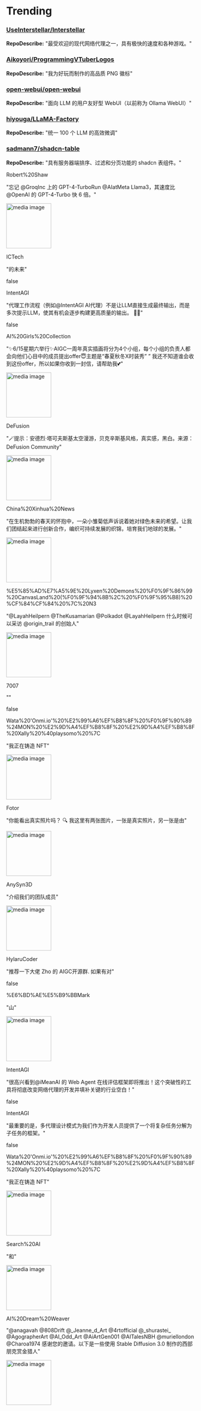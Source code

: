 
# Trending

### [UseInterstellar/Interstellar](https://github.com/UseInterstellar/Interstellar)
**RepoDescribe:** "最受欢迎的现代网络代理之一，具有极快的速度和各种游戏。"
  

### [Aikoyori/ProgrammingVTuberLogos](https://github.com/Aikoyori/ProgrammingVTuberLogos)
**RepoDescribe:** "我为好玩而制作的高品质 PNG 徽标"
  

### [open-webui/open-webui](https://github.com/open-webui/open-webui)
**RepoDescribe:** "面向 LLM 的用户友好型 WebUI（以前称为 Ollama WebUI）"
  

### [hiyouga/LLaMA-Factory](https://github.com/hiyouga/LLaMA-Factory)
**RepoDescribe:** "统一 100 个 LLM 的高效微调"
  

### [sadmann7/shadcn-table](https://github.com/sadmann7/shadcn-table)
**RepoDescribe:** "具有服务器端排序、过滤和分页功能的 shadcn 表组件。"
  

<TwoColumnLayout>
  <div>
    <p>Robert%20Shaw</p>
    <p>"忘记 @GroqInc 上的 GPT-4-TurboRun @AIatMeta Llama3，其速度比 @OpenAI 的 GPT-4-Turbo 快 6 倍。"</p>
  </div>
  <img width="120" src="https://pbs.twimg.com/ext_tw_video_thumb/1782684591276638208/pu/img/eZD5AVXIbrLUdTU4.jpg" alt="media image" />
</TwoColumnLayout>
  

<TwoColumnLayout>
  <div>
    <p>ICTech</p>
    <p>"的未来"</p>
  </div>
  false
</TwoColumnLayout>
  

<TwoColumnLayout>
  <div>
    <p>IntentAGI</p>
    <p>"代理工作流程（例如@IntentAGI AI代理）不是让LLM直接生成最终输出，而是多次提示LLM，使其有机会逐步构建更高质量的输出。 👏👏"</p>
  </div>
  false
</TwoColumnLayout>
  

<TwoColumnLayout>
  <div>
    <p>AI%20Girls%20Collection</p>
    <p>"✨6/15星期六举行✨AIGC一周年真实插画将分为4个小组，每个小组的负责人都会向他们心目中的成员提出offer😇主题是“春夏秋冬X时装秀” ” 我还不知道谁会收到这份offer，所以如果你收到一封信，请帮助我💕"</p>
  </div>
  <img width="120" src="https://pbs.twimg.com/media/GLgvAehbsAAgVWM.jpg" alt="media image" />
</TwoColumnLayout>
  

<TwoColumnLayout>
  <div>
    <p>DeFusion</p>
    <p>"🪄提示：安德烈·塔可夫斯基太空漫游，贝克辛斯基风格，真实感，黑白。来​​源：DeFusion Community"</p>
  </div>
  <img width="120" src="https://pbs.twimg.com/media/GLwjNukagAAsuvp.jpg" alt="media image" />
</TwoColumnLayout>
  

<TwoColumnLayout>
  <div>
    <p>China%20Xinhua%20News</p>
    <p>"在生机勃勃的春天的怀抱中，一朵小雏菊低声诉说着她对绿色未来的希望。让我们团结起来进行创新合作，编织可持续发展的织锦，培育我们地球的发展。"</p>
  </div>
  <img width="120" src="https://pbs.twimg.com/ext_tw_video_thumb/1781137630169833472/pu/img/MEq2N1W-1aGs_lv8.jpg" alt="media image" />
</TwoColumnLayout>
  

<TwoColumnLayout>
  <div>
    <p>%E5%85%AD%E7%A5%9E%20Lyxen%20Demons%20%F0%9F%86%99%20CanvasLand%20(%F0%9F%94%8B%2C%20%F0%9F%95%B8)%20%CF%84%CF%84%20%7C%20N3</p>
    <p>"@LayahHeilpern @TheKusamarian @Polkadot @LayahHeilpern 什么时候可以采访 @origin_trail 的创始人"</p>
  </div>
  <img width="120" src="https://pbs.twimg.com/media/GLywrApaIAA1l8s.jpg" alt="media image" />
</TwoColumnLayout>
  

<TwoColumnLayout>
  <div>
    <p>7007</p>
    <p>""</p>
  </div>
  false
</TwoColumnLayout>
  

<TwoColumnLayout>
  <div>
    <p>Wata%20'Onmi.io'%20%E2%99%A6%EF%B8%8F%20%F0%9F%90%89%24MON%20%E2%9D%A4%EF%B8%8F%20%E2%9D%A4%EF%B8%8F%20Xally%20%40playsomo%20%7C</p>
    <p>"我正在铸造 NFT"</p>
  </div>
  <img width="120" src="https://pbs.twimg.com/media/GL1EHOQawAAF-g2.jpg" alt="media image" />
</TwoColumnLayout>
  

<TwoColumnLayout>
  <div>
    <p>Fotor</p>
    <p>"你能看出真实照片吗？ 🔍 我这里有两张图片，一张是真实照片，另一张是由"</p>
  </div>
  <img width="120" src="https://pbs.twimg.com/media/GLwm8GzagAEgFWc.jpg" alt="media image" />
</TwoColumnLayout>
  

<TwoColumnLayout>
  <div>
    <p>AnySyn3D</p>
    <p>"介绍我们的团队成员"</p>
  </div>
  <img width="120" src="https://pbs.twimg.com/media/GLSPJviWQAAjxD-.jpg" alt="media image" />
</TwoColumnLayout>
  

<TwoColumnLayout>
  <div>
    <p>HylaruCoder</p>
    <p>"推荐一下大佬 Zho 的 AIGC开源群. 如果有对"</p>
  </div>
  false
</TwoColumnLayout>
  

<TwoColumnLayout>
  <div>
    <p>%E6%BD%AE%E5%B9%BBMark</p>
    <p>"山"</p>
  </div>
  <img width="120" src="https://pbs.twimg.com/media/GLs4TyIawAA5FoS.jpg" alt="media image" />
</TwoColumnLayout>
  

<TwoColumnLayout>
  <div>
    <p>IntentAGI</p>
    <p>"很高兴看到@iMeanAI 的 Web Agent 在线评估框架即将推出！这个突破性的工具将彻底改变网络代理的开发并填补关键的行业空白！"</p>
  </div>
  false
</TwoColumnLayout>
  

<TwoColumnLayout>
  <div>
    <p>IntentAGI</p>
    <p>"最重要的是，多代理设计模式为我们作为开发人员提供了一个将复杂任务分解为子任务的框架。"</p>
  </div>
  false
</TwoColumnLayout>
  

<TwoColumnLayout>
  <div>
    <p>Wata%20'Onmi.io'%20%E2%99%A6%EF%B8%8F%20%F0%9F%90%89%24MON%20%E2%9D%A4%EF%B8%8F%20%E2%9D%A4%EF%B8%8F%20Xally%20%40playsomo%20%7C</p>
    <p>"我正在铸造 NFT"</p>
  </div>
  <img width="120" src="https://pbs.twimg.com/media/GL1HWCTaoAARlGJ.jpg" alt="media image" />
</TwoColumnLayout>
  

<TwoColumnLayout>
  <div>
    <p>Search%20AI</p>
    <p>"和"</p>
  </div>
  <img width="120" src="https://pbs.twimg.com/media/GL0hLglakAAdwxZ.jpg" alt="media image" />
</TwoColumnLayout>
  

<TwoColumnLayout>
  <div>
    <p>AI%20Dream%20Weaver</p>
    <p>"@anagavah @808Drift @_Jeanne_d_Art @4rtofficial @_shurastei_ @AgographerArt @AI_Odd_Art @AiArtGen001 @AITalesNBH @muriellondon @Charoa1974 感谢您的邀请。以下是一些使用 Stable Diffusion 3.0 制作的西部朋克赏金猎人"</p>
  </div>
  <img width="120" src="https://pbs.twimg.com/media/GLvHko6WsAAK6Do.jpg" alt="media image" />
</TwoColumnLayout>
  